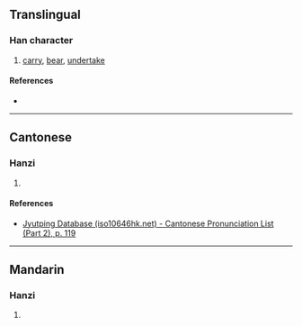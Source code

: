 {{character info}}
==Translingual==

===Han character===
{{Han char|rn=64|rad=手|as=16|sn=19|four=50017|canj=QYNV|ids=⿰扌嬴}}

# [[carry]], [[bear]], [[undertake]]

====References====
* {{Han ref|kx=0462.340|dkj=12963|dj=0811.350|hdz=31983.130|uh=650D|ud=25869|bh=F244|bd=62020}}

----

==Cantonese==

===Hanzi===
{{yue-hanzi|jyut=[[jing4]]|y=ying4}}

# {{rfdef|yue|sort=手16}}

====References====
* [http://www.iso10646hk.net/jp/document/download.jsp Jyutping Database (iso10646hk.net) - Cantonese Pronunciation List (Part 2), p. 119]

----

==Mandarin==

===Hanzi===
{{cmn-hanzi|pin=[[yíng]] ([[ying2]]), [[xiān]] ([[xian1]])|wg=ying<sup>2</sup>, hsien<sup>1</sup>}}

# {{rfdef|cmn|sort=手16}}